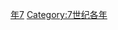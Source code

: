 {{Catnav|頁面分類|历史|歷史時代|年|7世纪各年}}
{{Commons category|657}}

[[Category:650年代|年7]]
[[Category:7世纪各年|Category:7世纪各年]]